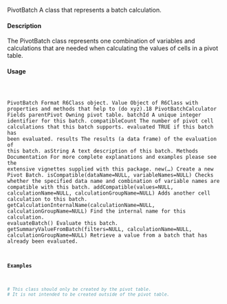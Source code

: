 PivotBatch
A class that represents a batch calculation.

#### Description

The PivotBatch class represents one combination of variables and calculations that are needed when
calculating the values of cells in a pivot table.

#### Usage
<pre><code>

PivotBatch
Format
R6Class object.
Value
Object of R6Class with properties and methods that help to (do xyz).18
PivotBatchCalculator
Fields
parentPivot Owning pivot table.
batchId A unique integer identifier for this batch.
compatibleCount The number of pivot cell calculations that this batch supports.
evaluated TRUE if this batch has been evaluated.
results The results (a data frame) of the evaluation of this batch.
asString A text description of this batch.
Methods
Documentation For more complete explanations and examples please see the extensive vignettes
supplied with this package.
new(...) Create a new Pivot Batch.
isCompatible(dataName=NULL, variableNames=NULL) Checks whether the specified data name
and combination of variable names are compatible with this batch.
addCompatible(values=NULL, calculationName=NULL, calculationGroupName=NULL) Adds
another cell calculation to this batch.
getCalculationInternalName(calculationName=NULL, calculationGroupName=NULL) Find
the internal name for this calculation.
evaluateBatch() Evaluate this batch.
getSummaryValueFromBatch(filters=NULL, calculationName=NULL, calculationGroupName=NULL)
Retrieve a value from a batch that has already been evaluated.

#### Examples
```r

# This class should only be created by the pivot table.
# It is not intended to be created outside of the pivot table.
```

